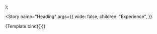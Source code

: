 


<!--👇 The title prop determines where your story goes in the story list -->

<Meta title="@cv/components/texts" component={Component} />

<!--👇 We create a “template” of how args map to rendering -->

  <PaperPreview wide={wide}>
    <Component {...args} />
  </PaperPreview>
);

<!-- 👇 The args you need here will depend on your component -->

<Story
  name="Heading"
  args={{
    wide: false,
    children: "Experience",
  }}
>
  {Template.bind({})}
</Story>

